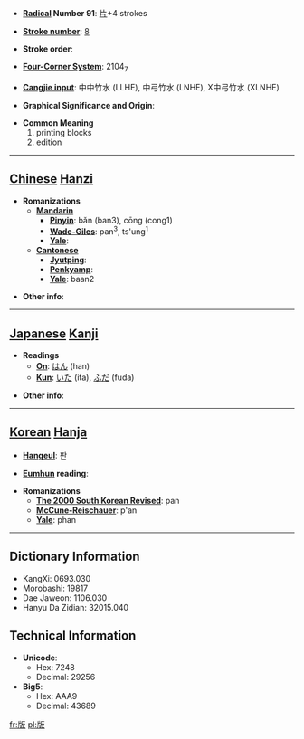 * '''[[Wiktionary:Chinese radical index| Radical]] Number 91''': [[Wiktionary:Chinese radical index 片|片]]+4 strokes

* '''[[Wiktionary:Chinese total strokes index|Stroke number]]''': [[Wiktionary:Chinese total strokes index 8|8]]

* '''Stroke order''': 

* '''[[Wiktionary:Chinese four corner index|Four-Corner System]]''': 2104<sub>7</sub>

* '''[[Wiktionary:Chinese Cangjie index|Cangjie input]]''': 中中竹水 (LLHE), 中弓竹水 (LNHE), X中弓竹水 (XLNHE)

* '''Graphical Significance and Origin''': 

* '''Common Meaning'''
*#printing blocks
*# edition


----

== [[Chinese]] [[Hanzi]] ==

* '''Romanizations'''
** '''[[Mandarin]]'''
*** '''[[Pinyin]]''': bǎn (ban3), cōng (cong1)
*** '''[[Wade-Giles]]''': pan<sup>3</sup>, ts'ung<sup>1</sup>
*** '''[[Yale]]''': 
** '''[[Cantonese]]'''
*** '''[[Jyutping]]''':
*** '''[[Penkyamp]]''': 
*** '''[[Yale]]''': baan2

* '''Other info''': 

----

== [[Japanese]] [[Kanji]] ==

* '''Readings'''
** '''[[On]]''': [[はん]] (han)
** '''[[Kun]]''': [[いた]] (ita), [[ふだ]] (fuda)

* '''Other info''':  

----

== [[Korean]] [[Hanja]] ==

* '''[[Hangeul]]''': 판

* '''[[Eumhun]] reading''': 

* '''Romanizations'''
** '''[[The 2000 South Korean Revised Romanization|The 2000 South Korean Revised]]''': pan
** '''[[McCune-Reischauer]]''': p'an
** '''[[Yale]]''': phan

----

== Dictionary Information ==

* KangXi: 0693.030
* Morobashi: 19817
* Dae Jaweon: 1106.030
* Hanyu Da Zidian: 32015.040

== Technical Information ==

* '''Unicode''':
** Hex: 7248
** Decimal: 29256
* '''Big5''':
** Hex: AAA9
** Decimal: 43689

[[fr:版]]
[[pl:版]]